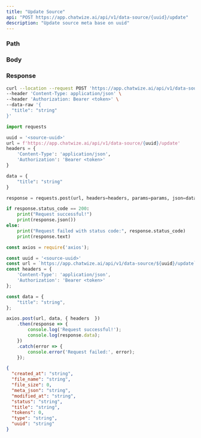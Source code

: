 ```yaml
---
title: "Update Source"
api: "POST https://app.chatwize.ai/api/v1/data-source/{uuid}/update"
description: "Update source meta base on uuid"
---
```


### Path

<ParamField path="uuid" type="string" required/>

### Body

<ParamField body="title" type="string" required/>

### Response

<ResponseField name="created_at" type="string"/>
<ResponseField name="file_name" type="string"/>
<ResponseField name="file_size" type="number"/>
<ResponseField name="meta_json" type="string"/>
<ResponseField name="modified_at" type="string"/>
<ResponseField name="status" type="string"/>
<ResponseField name="title" type="string"/>
<ResponseField name="type" type="string"/>
<ResponseField name="tokens" type="number"/>
<ResponseField name="uuid" type="string"/>

<RequestExample>

```bash Curl
curl --location --request POST 'https://app.chatwize.ai/api/v1/data-source/{uuid}/update' \
--header 'Content-Type: application/json' \
--header 'Authorization: Bearer <token>' \
--data-raw '{
  "title": "string"
}'
```

```py Python
import requests

uuid = '<source-uuid>'
url = f'https://app.chatwize.ai/api/v1/data-source/{uuid}/update'
headers = {
    'Content-Type': 'application/json',
    'Authorization': 'Bearer <token>'
}

data = {
    "title": "string"
}

response = requests.post(url, headers=headers, params=params, json=data)

if response.status_code == 200:
    print("Request successful!")
    print(response.json())
else:
    print("Request failed with status code:", response.status_code)
    print(response.text)
```

```ts JavaScript
const axios = require('axios');

const uuid = '<source-uuid>'
const url = `https://app.chatwize.ai/api/v1/data-source/${uuid}/update`;
const headers = {
    'Content-Type': 'application/json',
    'Authorization': 'Bearer <token>'
};

const data = {
    "title": "string",
};

axios.post(url, data, { headers  })
    .then(response => {
        console.log('Request successful!');
        console.log(response.data);
    })
    .catch(error => {
        console.error('Request failed:', error);
    });
```

</RequestExample>

<ResponseExample>

```json Response
{
  "created_at": "string",
  "file_name": "string",
  "file_size": 0,
  "meta_json": "string",
  "modified_at": "string",
  "status": "string",
  "title": "string",
  "tokens": 0,
  "type": "string",
  "uuid": "string"
}

```

</ResponseExample>
